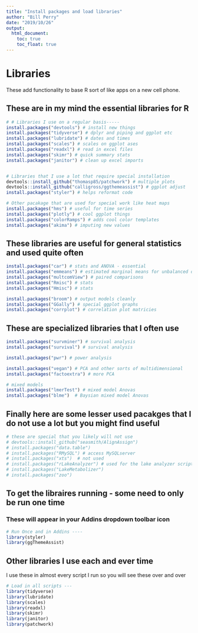 ```yaml
---
title: "Install packages and load libraries"
author: "Bill Perry"
date: "2019/10/26"
output:
  html_document:
    toc: true
    toc_float: true
---
```


# Libraries     
These add functionality to base R sort of like apps on a new cell phone.     

## These are in my mind the essential libraries for R
```r
# # Libraries I use on a regular basis-----
install.packages("devtools") # install new things
install.packages("tidyverse") # dplyr and piping and ggplot etc
install.packages("lubridate") # dates and times
install.packages("scales") # scales on ggplot ases
install.packages("readxl") # read in excel files
install.packages("skimr") # quick summary stats
install.packages("janitor") # clean up excel imports


# Libraries that I use a lot that require special installation
devtools::install_github("thomasp85/patchwork") # multiple plots
devtools::install_github("calligross/ggthemeassist") # ggplot adjust
install.packages("styler") # helps reformat code

# Other pacakage that are used for special work like heat maps
install.packages("hms") # useful for time series
install.packages("plotly") # cool ggplot things
install.packages("colorRamps") # adds cool color templates
install.packages("akima") # imputing new values
```

## These libraries are useful for general statistics and used quite often    
```r
install.packages("car") # stats and ANOVA - essential
install.packages("emmeans") # estimated marginal means for unbalanced designs
install.packages("multcomView") # paired comparisons
install.packages("Rmisc") # stats
install.packages("Hmisc") # stats

install.packages("broom") # output models cleanly
install.packages("GGally") # special ggplot graphs
install.packages("corrplot") # correlation plot matricies
```

## These are specialized libraries that I often use    
```r
install.packages("survminer") # survival analysis
install.packages("survival") # survival analysis

install.packages("pwr") # power analysis

install.packages("vegan") # PCA and other sorts of multidimensional
install.packages("factoextra") # more PCA

# mixed models
install.packages("lmerTest") # mixed model Anovas
install.packages("blme")  # Baysian mixed model Anovas
```


## Finally here are some lesser used pacakges that I do not use a lot but you might find useful     
```r
# these are special that you likely will not use 
# devtools::install_github("seasmith/AlignAssign")
# install.packages("data.table")
# install.packages("RMySQL") # access MySQLserver
# install.packages("xts")  # not used
# install.packages("rLakeAnalyzer") # used for the lake analyzer scripts
# install.packages("LakeMetabolizer")
# install.packages("zoo")
```

## To get the libraires running - some need to only be run one time
### These will appear in your Addins dropdown toolbar icon
```r
# Run Once and in Addins ----
library(styler)
library(ggThemeAssist)
```

## Other libraries I use each and ever time     
I use these in almost every script I run so you will see these over and over    
```r
# Load in all scripts ---
library(tidyverse)	
library(lubridate)	
library(scales)	
library(readxl)
library(skimr)
library(janitor)
library(patchwork)
```

<!-- Global site tag (gtag.js) - Google Analytics -->
<script async src="https://www.googletagmanager.com/gtag/js?id=UA-88373117-6"></script>
<script>
  window.dataLayer = window.dataLayer || [];
  function gtag(){dataLayer.push(arguments);}
  gtag('js', new Date());

  gtag('config', 'UA-88373117-6');
</script>
